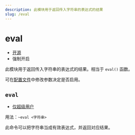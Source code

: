 ```yaml
---
description: 此模块用于返回传入字符串的表达式的结果
slug: /eval
---
```


# eval

-   [开源](help/faq#为什么有些模块没有开源)
-   强制开启

此模块用于返回传入字符串的表达式的结果。相当于 `eval()` 函数。

可在[配置文件](development/config)中修改参数决定是否启用。

## `eval`

-   [仅超级用户](permissions)

用法：`~eval <字符串>`

此命令可以把字符串当成有效表达式，并返回对应结果。
